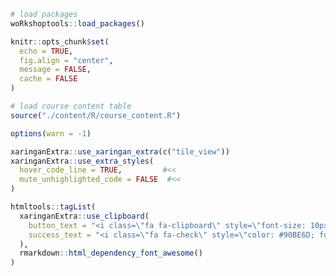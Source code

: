 ```r
# load packages
woRkshoptools::load_packages()

knitr::opts_chunk$set(
  echo = TRUE, 
  fig.align = "center", 
  message = FALSE, 
  cache = FALSE
)

# load course content table
source("./content/R/course_content.R")

options(warn = -1)

xaringanExtra::use_xaringan_extra(c("tile_view"))
xaringanExtra::use_extra_styles(
  hover_code_line = TRUE,         #<<
  mute_unhighlighted_code = FALSE  #<<
)

htmltools::tagList(
  xaringanExtra::use_clipboard(
    button_text = "<i class=\"fa fa-clipboard\" style=\"font-size: 10px;\"></i>",
    success_text = "<i class=\"fa fa-check\" style=\"color: #90BE6D; font-size: 10px;\"></i>",
  ),
  rmarkdown::html_dependency_font_awesome()
)
```

